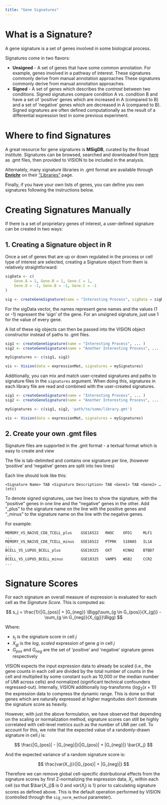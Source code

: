 ```yaml
---
title: "Gene Signatures"
---
```


# What is a Signature?

A gene signature is a set of genes involved in some biological process.

Signatures come in two flavors:

- **Unsigned** - A set of genes that have some common annotation.  For example, genes involved in a pathway of interest.  These signatures commonly derive from manual annotation approaches  These signatures commonly derive from manual annotation approaches.
- **Signed** - A set of genes which describes the *contrast* between two conditions. Signed signatures compare condition A vs. condition B and have a set of 'positive' genes which are increased in A (compared to B) and a set of 'negative' genes which are decreased in A (compared to B).  Signed signatures are often defined computationally as the result of a differential expression test in some previous experiment.

# Where to find Signatures
A great resource for gene signatures is **MSigDB**, curated by the Broad institute. Signatures can be browsed, searched and downloaded from [here](http://software.broadinstitute.org/gsea/msigdb/) as .gmt files, then provided to VISION to be included in the analysis.

Alternately, many signature libraries in .gmt format are available through **[Enrichr](http://amp.pharm.mssm.edu/Enrichr)** on their ["Libraries"](http://amp.pharm.mssm.edu/Enrichr/#stats) page.

Finally, if you have your own lists of genes, you can define you own signatures following the instructions below.

# Creating Signatures Manually
If there is a set of proprietary genes of interest, a user-defined signature can be created in two ways:

## 1. Creating a Signature object in R

Once a set of genes that are up or down regulated in the process or cell type of interest are selected, creating a Signature object from them is relatively straightforward:

```r
sigData <- c(
    Gene.A = 1, Gene.B = 1, Gene.C = 1,
    Gene.D = -1, Gene.B = -1, Gene.C = -1
)

sig <- createGeneSignature(name = "Interesting Process", sigData = sigData)
```
For the sigData vector, the names represent gene names and the values (1 or -1) represent the 'sign' of the gene.  For an unsigned signature, just use 1 for the value of every gene.

A list of these sig objects can then be passed into the VISION object constructor instead of paths to .gmt files.

```r
sig1 <- createGeneSignature(name = "Interesting Process", ... )
sig2 <- createGeneSignature(name = "Another Interesting Process", ... )

mySignatures <- c(sig1, sig2)

vis <- Vision(data = expressionMat, signatures = mySignatures)
```

Additionally, you can mix and match user-created signatures and paths to signature files in the `signatures` argument.  When doing this, signatures in each library file are read and combined with the user-created signatures.

```r
sig1 <- createGeneSignature(name = "Interesting Process", ... )
sig2 <- createGeneSignature(name = "Another Interesting Process", ... )

mySignatures <- c(sig1, sig2, 'path/to/some/library.gmt')

vis <- Vision(data = expressionMat, signatures = mySignatures)
```

## 2. Create your own .gmt files

Signature files are supported in the .gmt format - a textual format which is easy to create and view

The file is tab-delimited and contains one signature per line, (however 'positive' and 'negative' genes are split into two lines)

Each line should look like this:

```
<Signature Name> TAB <Signature Description> TAB <Gene1> TAB <Gene2> … (etc)
```

To denote signed signatures, use two lines to show the signature, with the "positive" genes in one line and the "negative" genes in the other.  Add "_plus" to the signature name on the line with the positive genes and "_minus" to the signature name on the line with the negative genes.

For example:

```
MEMORY_VS_NAIVE_CD8_TCELL_plus    GSE16522   RHOC    OFD1     MLF1   ...
MEMORY_VS_NAIVE_CD8_TCELL_minus   GSE16522   PTPRK   S100A5   IL1A   ...
BCELL_VS_LUPUS_BCELL_plus         GSE10325   OXT     KCNH2    BTBD7  ...
BCELL_VS_LUPUS_BCELL_minus        GSE10325   VAMP5   WSB2     CCR2   ...
```

# Signature Scores

For each signature an overall measure of expression is evaluated for each cell as the *Signature Score*. This is computed as:

$$ s_j = \frac{1}{|G_{pos}| + |G_{neg}} \Bigg(\sum_{g \in G_{pos}}{X_{gj}} - \sum_{g \in G_{neg}}{X_{gj}}\Bigg) $$

Where:

* $s_j$ is the signature score in cell *j*
* $X_{gj}$ is the *log*, *scaled* expression of gene *g* in cell *j*
* $G_{pos}$ and $G_{neg}$ are the set of 'positive' and 'negative' signature genes respectively

VISION expects the input expression data to already be scaled (i.e., the gene counts in each cell are divided by the total number of counts in the cell and multiplied by some constant such as 10,000 or the median number of UMI across cells) and normalized (significant technical confounders regressed-out).  Internally, VISION additionally log-transforms ($log_2(x+1)$) the expression data to compress the dynamic range.  This is done so that genes which are naturally expressed at higher magnitudes don't dominate the signature score as heavily.

However, with just the above formulation, we have observed that depending on the scaling or normalization method, signature scores can still be highly correlated with cell-level metrics such as the number of UMI per cell.  To account for this, we note that the expected value of a randomly-drawn signature in cell *j* is:

$$ \frac{|G_{pos}| - |G_{neg}|}{|G_{pos}| + |G_{neg}|} \bar{X_j} $$

And the expected variance of a random signature score is:

$$ \frac{var(X_j)}{|G_{pos}| + |G_{neg}|} $$

Therefore we can remove global cell-specific distributional effects from the signature scores by first Z-normalizing the expression data, $X_j$, within each cell (so that $\bar{X_j}$ is 0 and $var(X_j)$ is 1) prior to calculating signature scores as defined above.  This is the default operation performed by VISION (controlled through the `sig_norm_method` parameter).
